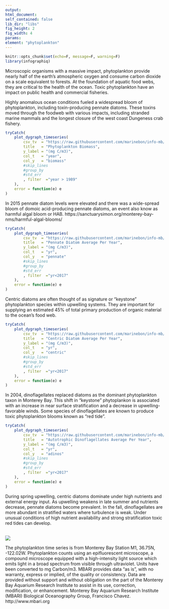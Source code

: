 ```yaml
---
output:
html_document:
self_contained: false
lib_dir: "libs"
fig_height: 2
fig_width: 4
params:
element: "phytoplankton"
---
```


```r
knitr::opts_chunk$set(echo=F, message=F, warning=F)
library(infographiq)
```

<base target="_parent">
Microscopic organisms with a massive impact, phytoplankton provide nearly half of the earth's atmospheric oxygen and consume carbon dioxide on a scale equivalent to forests. At the foundation of aquatic food webs, they are critical to the health of the ocean. Toxic phytoplankton have an impact on public health and commercial fisheries.
<p></p>Highly anomalous ocean conditions fueled a widespread bloom of phytoplankton, including toxin-producing pennate diatoms. These toxins moved through the foodweb with various impacts, including stranded marine mammals and the longest closure of the west coast Dungeness crab fishery.


```r
tryCatch(
    plot_dygraph_timeseries(
        csv_tv  = "https://raw.githubusercontent.com/marinebon/info-mb/master/prep/data/phytoplankton/SDG14_MB_Monique.csv",
        title   = "Phytoplankton Biomass",
        y_label = "(mg C/m3)",
        col_t   = "year",
        col_y   = "biomass"
        #skip_lines
        #group_by  
        #std_err   
        , filter  ="year > 1989"
    ),
    error = function(e) e
)
```
<p></p>In 2015 pennate diatom levels were elevated and there was a wide-spread bloom of domoic acid-producing pennate diatoms, an event also know as harmful algal bloom or HAB. https://sanctuarysimon.org/monterey-bay-nms/harmful-algal-blooms/


```r
tryCatch(
    plot_dygraph_timeseries(
        csv_tv  = "https://raw.githubusercontent.com/marinebon/info-mb/master/prep/data/phytoplankton/efm_diatoms_mb_by_year.csv",
        title   = "Pennate Diatom Average Per Year",
        y_label = "(mg C/m3)",
        col_t   = "yr",
        col_y   = "pennate"
        #skip_lines
        #group_by  
        #std_err   
        , filter  ="yr<2017"
    ),
    error = function(e) e
)
```
Centric diatoms are often thought of as signature or "keystone" phytoplankton species within upwelling systems. They are important for supplying an estimated 45% of total primary production of organic material to the ocean's food web.


```r
tryCatch(
    plot_dygraph_timeseries(
        csv_tv  = "https://raw.githubusercontent.com/marinebon/info-mb/master/prep/data/phytoplankton/efm_diatoms_mb_by_year.csv",
        title   = "Centric Diatom Average Per Year",
        y_label = "(mg C/m3)",
        col_t   = "yr",
        col_y   = "centric"
        #skip_lines
        #group_by  
        #std_err   
        , filter  ="yr<2017"
    ),
    error = function(e) e
)
```
In 2004, dinoflagellates replaced diatoms as the dominant phytoplankton taxon in Monterey Bay. This shift in "keystone" phytoplankon is associated with an increase in near surface stratification and a decrease in upwelling-favorable winds. Some species of dinoflagellates are known to produce toxic phytoplankton blooms known as "red tide".


```r
tryCatch(
    plot_dygraph_timeseries(
        csv_tv  = "https://raw.githubusercontent.com/marinebon/info-mb/master/prep/data/phytoplankton/efm_dinos_mb_by_year.csv",
        title   = "Autotrophic Dinoflagellates Average Per Year",
        y_label = "(mg C/m3)",
        col_t   = "yr",
        col_y   = "adinos"
        #skip_lines
        #group_by  
        #std_err   
        , filter  ="yr<2017"
    ),
    error = function(e) e
)
```
<p>During spring upwelling, centric diatoms dominate under high nutrients and external energy input. As upwelling weakens in late summer and nutrients decrease, pennate diatoms become prevalent. In the fall, dinoflagellates are more abundant in stratified waters where turbulence is weak. Under unusual conditions of high nutrient availability and strong stratification toxic red tides can develop.</p><br><img src="http://www3.mbari.org/bog/mbon/images/mb_seasonal_taxonomic_structure2.png"/>
<p>The phytoplankton time series is from Monterey Bay Station M1, 36.75N, -122.02W. Phytoplankton counts using an epifluorescent microscope, a compound microscope equipped with a high-intensity light source which emits light in a broad spectrum from visible through ultraviolet. Units have been converted to mg Carbon/m3. MBARI provides data "as is", with no warranty, express or implied, of the quality or consistency. Data are provided without support and without obligation on the part of the Monterey Bay Aquarium Research Institute to assist in its use, correction, modification, or enhancement. Monterey Bay Aquarium Research Institute (MBARI) Biological Oceanography Group, Francisco Chavez.  http://www.mbari.org
